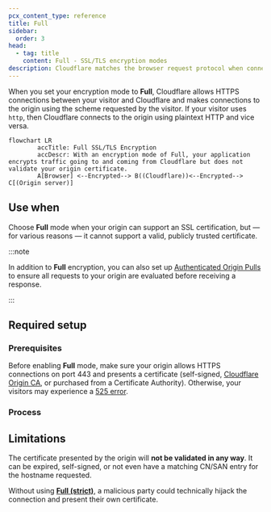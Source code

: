 ```yaml
---
pcx_content_type: reference
title: Full
sidebar:
  order: 3
head:
  - tag: title
    content: Full - SSL/TLS encryption modes
description: Cloudflare matches the browser request protocol when connecting to the origin. If the browser uses HTTP, Cloudflare connects to the origin via HTTP; if HTTPS, Cloudflare uses HTTPS without validating the origin’s certificate. This mode is common for origins that use self-signed or otherwise invalid certificates.
---
```



When you set your encryption mode to **Full**, Cloudflare allows HTTPS connections between your visitor and Cloudflare and makes connections to the origin using the scheme requested by the visitor. If your visitor uses `http`, then Cloudflare connects to the origin using plaintext HTTP and vice versa.

```mermaid
flowchart LR
        accTitle: Full SSL/TLS Encryption
        accDescr: With an encryption mode of Full, your application encrypts traffic going to and coming from Cloudflare but does not validate your origin certificate.
        A[Browser] <--Encrypted--> B((Cloudflare))<--Encrypted--> C[(Origin server)]
```

## Use when

Choose **Full** mode when your origin can support an SSL certification, but — for various reasons — it cannot support a valid, publicly trusted certificate.

:::note

In addition to **Full** encryption, you can also set up [Authenticated Origin Pulls](/ssl/origin-configuration/authenticated-origin-pull/) to ensure all requests to your origin are evaluated before receiving a response.

:::

## Required setup

### Prerequisites

Before enabling **Full** mode, make sure your origin allows HTTPS connections on port 443 and presents a certificate (self-signed, [Cloudflare Origin CA](/ssl/origin-configuration/origin-ca/), or purchased from a Certificate Authority). Otherwise, your visitors may experience a [525 error](/support/troubleshooting/http-status-codes/cloudflare-5xx-errors/error-525/).

<Render file="ssl-mode-errors" />

### Process

<Tabs syncKey="dashPlusAPI"> <TabItem label="Dashboard">

<Render file="change-encryption-mode-dash" />

</TabItem> <TabItem label="API">

<Render file="change-encryption-mode-api" />

</TabItem> </Tabs>

## Limitations

The certificate presented by the origin will **not be validated in any way**. It can be expired, self-signed, or not even have a matching CN/SAN entry for the hostname requested.

Without using [**Full (strict)**](/ssl/origin-configuration/ssl-modes/full-strict/), a malicious party could technically hijack the connection and present their own certificate.
